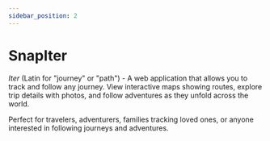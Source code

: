```yaml
---
sidebar_position: 2
---
```


# SnapIter

*Iter* (Latin for "journey" or "path") - A web application that allows you to track and follow any journey. 
View interactive maps showing routes, explore trip details with photos, and follow adventures as they unfold across the world.

Perfect for travelers, adventurers, families tracking loved ones, or anyone interested in following journeys and adventures. 

